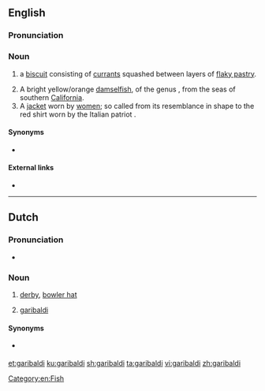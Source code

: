 {{also|Garibaldi}}
==English==

===Pronunciation===
{{rfp|lang=en}}

===Noun===
{{en-noun}}

# {{label|en|British}} a [[biscuit]] consisting of [[currant]]s squashed between layers of [[flaky pastry]].
# A bright yellow/orange [[damselfish]], of the genus {{taxlink|Hypsypops|genus|noshow=1}}, from the seas of southern [[California]].
# A [[jacket]] worn by [[woman|women]]; so called from its resemblance in shape to the red shirt worn by the Italian patriot {{pedlink|Garibaldi}}.

====Synonyms====
* {{sense|biscuit}} {{l|en|squashed fly biscuit}}

====External links====
* {{pedia|Garibaldi biscuit}}

----

==Dutch==

===Pronunciation===
* {{audio|Nl-garibaldi.ogg|Audio|lang=nl}}

===Noun===
{{nl-noun|m|-'s|garibaldietje}}

# [[derby]], [[bowler hat]]
# {{label|nl|zoology}} [[#English|garibaldi]] {{gloss|fish}}

====Synonyms====
* {{sense|bowler hat}} {{l|nl|garibaldihoed}}

[[Category:en:Fish]]

[[et:garibaldi]]
[[ku:garibaldi]]
[[sh:garibaldi]]
[[ta:garibaldi]]
[[vi:garibaldi]]
[[zh:garibaldi]]